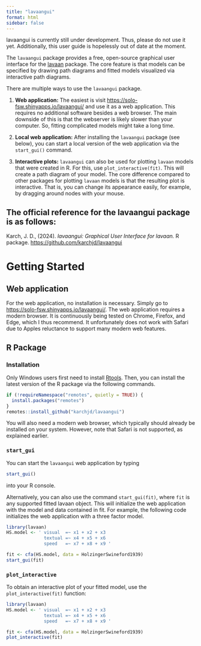 ```yaml
---
title: "lavaangui"
format: html
sidebar: false
---
```


::: callout-important
lavaangui is currently still under development. Thus, please do not use it yet. Additionally, this user guide is hopelessly out of date at the moment.
:::


The `lavaangui` package provides a free, open-source graphical user interface for the [lavaan](https://lavaan.org/) package. The core feature is that models can be specified by drawing path diagrams and fitted models visualized via interactive path diagrams.

There are multiple ways to use the `lavaangui` package.

1.  **Web application:** The easiest is visit <https://solo-fsw.shinyapps.io/lavaangui/> and use it as a web application. This requires no additional software besides a web browser. The main downside of this is that the webserver is likely slower than your computer. So, fitting complicated models might take a long time.

2. **Local web application:** After installing the  `lavaangui` package (see below), you can start a local version of the web application via the `start_gui()` command.

3. **Interactive plots:** `lavaangui` can also be used for plotting `lavaan` models that were created in R. For this, use `plot_interactive(fit)`. This will create a path diagram of your model. The core difference compared to other packages for plotting `lavaan` models is that the resulting plot is interactive. That is, you can change its appearance easily, for example, by dragging around nodes with your mouse.


::: callout-tip
# The official reference for the lavaangui package is as follows:
Karch, J. D., (2024). *lavaangui: Graphical User Interface  for lavaan.* R package. <https://github.com/karchjd/lavaangui>
:::

# Getting Started

## Web application

For the web application, no installation is necessary. Simply go to <https://solo-fsw.shinyapps.io/lavaangui/>. The web application requires a modern browser. It is continuously being tested on Chrome, Firefox, and Edge, which I thus recommend. It unfortunately does not work with Safari due to Apples reluctance to support many modern web features. 

## R Package

### Installation

Only Windows users first need to install [Rtools](https://cran.r-project.org/bin/windows/Rtools/){target="_blank"}. Then, you can install the latest version of the R package via the following commands.

```r
if (!requireNamespace("remotes", quietly = TRUE)) {
  install.packages("remotes")
}
remotes::install_github("karchjd/lavaangui")
```

You will also need a modern web browser, which typically should already be installed on your system. However, note that Safari is not supported, as explained earlier.

### `start_gui`

You can start the `lavaangui` web application by typing 

```r
start_gui()
```

into your R console.

Alternatively, you can also use the command `start_gui(fit)`, where `fit` is any supported fitted lavaan object. This will initialize the web application with the model and data contained in fit. For example, the following code initializes the web application with a three factor model.

```r
library(lavaan)
HS.model <- ' visual  =~ x1 + x2 + x3
              textual =~ x4 + x5 + x6
              speed   =~ x7 + x8 + x9 '

fit <- cfa(HS.model, data = HolzingerSwineford1939)
start_gui(fit)
```

### `plot_interactive`

To obtain an interactive plot of your fitted model, use the `plot_interactive(fit)` function:

```r
library(lavaan)
HS.model <- ' visual  =~ x1 + x2 + x3
              textual =~ x4 + x5 + x6
              speed   =~ x7 + x8 + x9 '

fit <- cfa(HS.model, data = HolzingerSwineford1939)
plot_interactive(fit)
```
